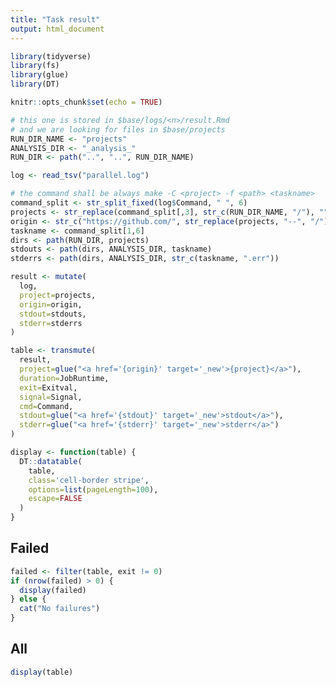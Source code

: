 ```yaml
---
title: "Task result"
output: html_document
---
```


```r
library(tidyverse)
library(fs)
library(glue)
library(DT)

knitr::opts_chunk$set(echo = TRUE)

# this one is stored in $base/logs/<n>/result.Rmd
# and we are looking for files in $base/projects
RUN_DIR_NAME <- "projects"
ANALYSIS_DIR <- "_analysis_"
RUN_DIR <- path("..", "..", RUN_DIR_NAME)
```

```r
log <- read_tsv("parallel.log")

# the command shall be always make -C <project> -f <path> <taskname>
command_split <- str_split_fixed(log$Command, " ", 6)
projects <- str_replace(command_split[,3], str_c(RUN_DIR_NAME, "/"), "")
origin <- str_c("https://github.com/", str_replace(projects, "--", "/"))
taskname <- command_split[1,6]
dirs <- path(RUN_DIR, projects)
stdouts <- path(dirs, ANALYSIS_DIR, taskname)
stderrs <- path(dirs, ANALYSIS_DIR, str_c(taskname, ".err"))

result <- mutate(
  log, 
  project=projects,
  origin=origin,
  stdout=stdouts,
  stderr=stderrs
)
```

```r
table <- transmute(
  result, 
  project=glue("<a href='{origin}' target='_new'>{project}</a>"), 
  duration=JobRuntime, 
  exit=Exitval, 
  signal=Signal, 
  cmd=Command,
  stdout=glue("<a href='{stdout}' target='_new'>stdout</a>"),
  stderr=glue("<a href='{stderr}' target='_new'>stderr</a>")
)

display <- function(table) {
  DT::datatable(
    table,
    class='cell-border stripe',
    options=list(pageLength=100),
    escape=FALSE
  )
}
```

## Failed

```r
failed <- filter(table, exit != 0)
if (nrow(failed) > 0) {
  display(failed)  
} else {
  cat("No failures")
}
```

## All

```r
display(table)
```
